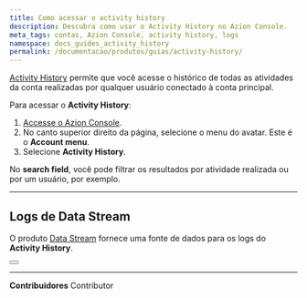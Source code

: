 ```yaml
---
title: Como acessar o activity history
description: Descubra como usar o Activity History no Azion Console.
meta_tags: contas, Azion Console, activity history, logs
namespace: docs_guides_activity_history
permalink: /documentacao/produtos/guias/activity-history/
---
```



[Activity History](/pt-br/documentacao/produtos/gestao-de-contas/activity-history/) permite que você acesse o histórico de todas as atividades da conta realizadas por qualquer usuário conectado à conta principal.

Para acessar o **Activity History**:

1. [Accesse o Azion Console](https://console.azion.com/).
2. No canto superior direito da página, selecione o menu do avatar. Este é o **Account menu**.
3. Selecione **Activity History**.

No **search field**, você pode filtrar os resultados por atividade realizada ou por um usuário, por exemplo.

---

## Logs de Data Stream

O produto [Data Stream](/pt-br/documentacao/produtos/observe/data-stream/) fornece uma fonte de dados para os logs do **Activity History**.

<Button href="/pt-br/documentacao/produtos/guias/como-usar-data-stream/" text="como usar Data Stream"></Button>



---


**Contribuidores** <ContributorList>Contributor</ContributorList>
